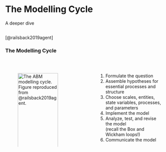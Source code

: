 # The Modelling Cycle {background-image=media/neom-n7SdozgzvyA-unsplash.jpg background-opacity=0.3}

A deeper dive

## 

[[@railsback2019agent]]{.nord-footer}

### The Modelling Cycle

<br>

:::: {.columns}
::: {.column width="45%"}
![The ABM modelling cycle. [Figure reproduced from @railsback2019agent.]{.nord-light}](media/abm-cycle.png){width=100% #fig-abm-cycle}
:::

::: {.column width="10%"}
:::

::: {.column width="45%"}
1. Formulate the question
2. Assemble hypotheses for essential processes and structure
3. Choose scales, entities, state variables, processes, and parameters
4. Implement the model
5. Analyze, test, and revise the model<br>[(recall the Box and Wickham loops!)]{.nord-footer}
6. Communicate the model
:::
::::


